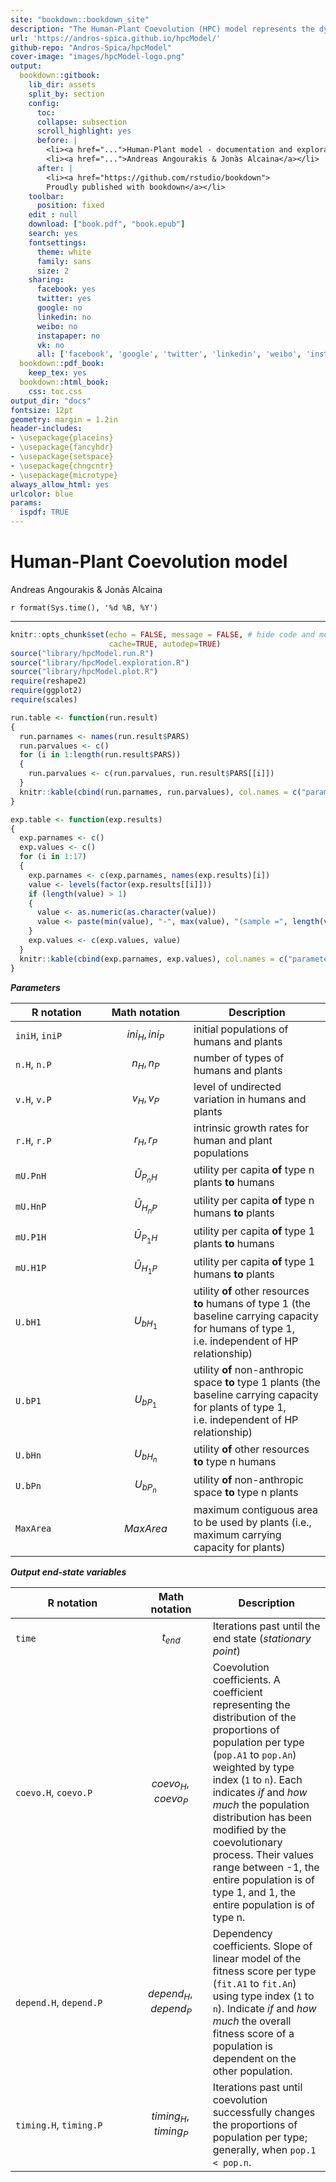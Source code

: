 ```yaml
---
site: "bookdown::bookdown_site"
description: "The Human-Plant Coevolution (HPC) model represents the dynamics of coevolution between a human and a plant population. The model consists of an ecological positive feedback system (mutualism), which can be reinforced by positive evolutionary feedback (coevolution). The model is the result of wiring together relatively simple simulation models of population ecology and evolution, through a computational implementation in R."
url: 'https://andros-spica.github.io/hpcModel/'
github-repo: "Andros-Spica/hpcModel"
cover-image: "images/hpcModel-logo.png"
output:
  bookdown::gitbook:
    lib_dir: assets
    split_by: section
    config:
      toc:
      collapse: subsection
      scroll_highlight: yes
      before: |
        <li><a href="...">Human-Plant model - documentation and exploration</a></li>
        <li><a href="...">Andreas Angourakis & Jonàs Alcaina</a></li>
      after: |
        <li><a href="https://github.com/rstudio/bookdown">
        Proudly published with bookdown</a></li>
    toolbar:
      position: fixed
    edit : null
    download: ["book.pdf", "book.epub"]
    search: yes
    fontsettings:
      theme: white
      family: sans
      size: 2
    sharing:
      facebook: yes
      twitter: yes
      google: no
      linkedin: no
      weibo: no
      instapaper: no
      vk: no
      all: ['facebook', 'google', 'twitter', 'linkedin', 'weibo', 'instapaper']
  bookdown::pdf_book:
    keep_tex: yes
  bookdown::html_book:
    css: toc.css
output_dir: "docs"
fontsize: 12pt
geometry: margin = 1.2in
header-includes:
- \usepackage{placeins}
- \usepackage{fancyhdr}
- \usepackage{setspace}
- \usepackage{chngcntr}
- \usepackage{microtype}
always_allow_html: yes
urlcolor: blue
params:
  ispdf: TRUE
---
```


# Human-Plant Coevolution model {-}

Andreas Angourakis & Jonàs Alcaina

`r format(Sys.time(), '%d %B, %Y')`

---

```r
knitr::opts_chunk$set(echo = FALSE, message = FALSE, # hide code and messages
                      cache=TRUE, autodep=TRUE) 
source("library/hpcModel.run.R")
source("library/hpcModel.exploration.R")
source("library/hpcModel.plot.R")
require(reshape2)
require(ggplot2)
require(scales)

run.table <- function(run.result)
{
  run.parnames <- names(run.result$PARS)
  run.parvalues <- c()
  for (i in 1:length(run.result$PARS))
  {
    run.parvalues <- c(run.parvalues, run.result$PARS[[i]])
  }
  knitr::kable(cbind(run.parnames, run.parvalues), col.names = c("parameter", "value"))
}

exp.table <- function(exp.results)
{
  exp.parnames <- c()
  exp.values <- c()
  for (i in 1:17)
  {
    exp.parnames <- c(exp.parnames, names(exp.results)[i])
    value <- levels(factor(exp.results[[i]]))
    if (length(value) > 1) 
    {
      value <- as.numeric(as.character(value))
      value <- paste(min(value), "-", max(value), "(sample =", length(value), ")")
    }
    exp.values <- c(exp.values, value)
  }
  knitr::kable(cbind(exp.parnames, exp.values), col.names = c("parameter", "values"))
}
```

**_Parameters_**

 R notation     | Math notation | Description
 -------------- | ------------- | ---------------------
 `iniH`, `iniP` | $$ini_{H},\,ini_{P}$$ | initial populations of humans and plants
 `n.H`, `n.P`   | $$n_{H},\,n_{P}$$ | number of types of humans and plants
 `v.H`, `v.P`   | $$v_{H},\,v_{P}$$ | level of undirected variation in humans and plants
 `r.H`, `r.P`   | $$r_{H},\,r_{P}$$ | intrinsic growth rates for human and plant populations
 `mU.PnH`       | $$\bar{U}_{P_{n}H}$$ | utility per capita **of** type n plants **to** humans 
 `mU.HnP`       | $$\bar{U}_{H_{n}P}$$ | utility per capita **of** type n humans **to** plants
 `mU.P1H`       | $$\bar{U}_{P_{1}H}$$ | utility per capita **of** type 1 plants **to** humans
 `mU.H1P`       | $$\bar{U}_{H_{1}P}$$ | utility per capita **of** type 1 humans **to** plants
 `U.bH1`       | $$U_{bH_{1}}$$ | utility **of** other resources **to** humans of type 1 (the baseline carrying capacity for humans of type 1, i.e. independent of HP relationship)
 `U.bP1`       | $$U_{bP_{1}}$$ | utility **of** non-anthropic space **to** type 1 plants (the baseline carrying capacity for plants of type 1, i.e. independent of HP relationship)
 `U.bHn`       | $$U_{bH_{n}}$$ | utility **of** other resources **to** type n humans
 `U.bPn`       | $$U_{bP_{n}}$$ | utility **of** non-anthropic space **to** type n plants
 `MaxArea`      | $$MaxArea$$ | maximum contiguous area to be used by plants (i.e., maximum carrying capacity for plants)

**_Output end-state variables_**

 R notation             | Math notation | Description                                               
 ---------------------- | ------------- | ---------------------
 `time`                 | $$t_{end}$$ | Iterations past until the end state (*stationary point*)
 `coevo.H`, `coevo.P`   | $$coevo_{H},\,coevo_{P}$$ | Coevolution coefficients. A coefficient representing the distribution of the proportions of population per type (`pop.A1` to `pop.An`) weighted by type index (`1` to `n`). Each indicates *if* and *how much* the population distribution has been modified by the coevolutionary process. Their values range between -1, the entire population is of type 1, and 1, the entire population is of type n.
 `depend.H`, `depend.P` | $$depend_{H},\,depend_{P}$$ | Dependency coefficients. Slope of linear model of the fitness score per type (`fit.A1` to `fit.An`) using type index (`1` to `n`). Indicate *if* and *how much* the overall fitness score of a population is dependent on the other population.
 `timing.H`, `timing.P` | $$timing_{H},\,timing_{P}$$ | Iterations past until coevolution successfully changes the proportions of population per type; generally, when `pop.1 < pop.n`.
